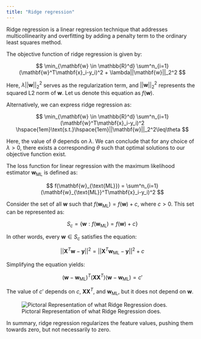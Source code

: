 ```yaml
---
title: "Ridge regression"
---
```


Ridge regression is a linear regression technique that addresses multicollinearity and overfitting by adding a penalty term to the ordinary least squares method.

The objective function of ridge regression is given by:

$$
\min_{\mathbf{w} \in \mathbb{R}^d} \sum^n_{i=1}(\mathbf{w}^T\mathbf{x}_i-y_i)^2 + \lambda||\mathbf{w}||_2^2
$$

Here, $\lambda||\mathbf{w}||_2^2$ serves as the regularization term, and $||\mathbf{w}||_2^2$ represents the squared L2 norm of $\mathbf{w}$. Let us denote this equation as $f(\mathbf{w})$.

Alternatively, we can express ridge regression as:

$$
\min_{\mathbf{w} \in \mathbb{R}^d} \sum^n_{i=1}(\mathbf{w}^T\mathbf{x}_i-y_i)^2 \hspace{1em}\text{s.t.}\hspace{1em}||\mathbf{w}||_2^2\leq\theta
$$

Here, the value of $\theta$ depends on $\lambda$. We can conclude that for any choice of $\lambda>0$, there exists a corresponding $\theta$ such that optimal solutions to our objective function exist.

The loss function for linear regression with the maximum likelihood estimator $\mathbf{w}_{\text{ML}}$ is defined as:

$$
f(\mathbf{w}_{\text{ML}}) = \sum^n_{i=1}(\mathbf{w}_{\text{ML}}^T\mathbf{x}_i-y_i)^2
$$

Consider the set of all $\mathbf{w}$ such that $f(\mathbf{w}_{\text{ML}}) = f(\mathbf{w}) + c$, where $c>0$. This set can be represented as:

$$
S_c = \left \{\mathbf{w}: f(\mathbf{w}_{\text{ML}}) = f(\mathbf{w}) + c \right \}
$$

In other words, every $\mathbf{w} \in S_c$ satisfies the equation:

$$
||\mathbf{X}^T\mathbf{w}-\mathbf{y}||^2 = ||\mathbf{X}^T\mathbf{w}_{\text{ML}}-\mathbf{y}||^2 + c
$$

Simplifying the equation yields:

$$
(\mathbf{w}-\mathbf{w}_{\text{ML}})^T(\mathbf{X}\mathbf{X}^T)(\mathbf{w}-\mathbf{w}_{\text{ML}}) = c'
$$

The value of $c'$ depends on $c$, $\mathbf{X}\mathbf{X}^T$, and $\mathbf{w}_{\text{ML}}$, but it does not depend on $\mathbf{w}$.

![Pictoral Representation of what Ridge Regression does.](../images/ridge_regression.png)

In summary, ridge regression regularizes the feature values, pushing them towards zero, but not necessarily to zero.
